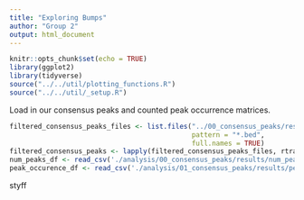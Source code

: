 ```yaml
---
title: "Exploring Bumps"
author: "Group 2"
output: html_document
---
```


```r
knitr::opts_chunk$set(echo = TRUE)
library(ggplot2)
library(tidyverse)
source("../../util/plotting_functions.R")
source("../../util/_setup.R")
```

Load in our consensus peaks and counted peak occurrence matrices.

```r
filtered_consensus_peaks_files <- list.files("../00_consensus_peaks/results/chipseq/filtered_consensus/",
                                             pattern = "*.bed",
                                             full.names = TRUE)
filtered_consensus_peaks <- lapply(filtered_consensus_peaks_files, rtracklayer::import)
num_peaks_df <- read_csv('./analysis/00_consensus_peaks/results/num_peaks_df.csv')
peak_occurence_df <- read_csv('./analysis/01_consensus_peaks/results/peak_occurence_df.csv')
```


styff
